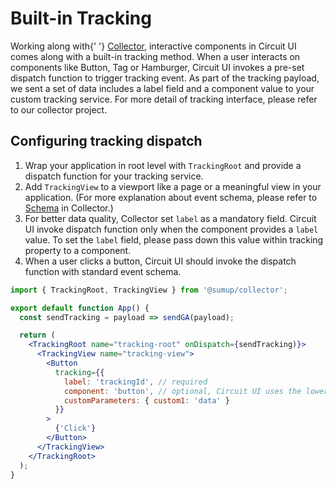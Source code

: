 
<Meta title="Advanced/Built-in Tracking" />

# Built-in Tracking

<Intro>
  Working along with{' '}
  <a href="https://github.com/sumup-oss/collector">Collector</a>, interactive
  components in Circuit UI comes along with a built-in tracking method. When a
  user interacts on components like Button, Tag or Hamburger, Circuit UI invokes
  a pre-set dispatch function to trigger tracking event. As part of the tracking
  payload, we sent a set of data includes a label field and a component value to
  your custom tracking service. For more detail of tracking interface, please
  refer to our collector project.
</Intro>

## Configuring tracking dispatch

1. Wrap your application in root level with `TrackingRoot` and provide a dispatch function for your tracking service.
2. Add `TrackingView` to a viewport like a page or a meaningful view in your application. (For more explanation about event schema, please refer to [Schema](https://github.com/sumup-oss/collector#schema) in Collector.)
3. For better data quality, Collector set `label` as a mandatory field. Circuit UI invoke dispatch function only when the component provides a `label` value. To set the `label` field, please pass down this value within tracking property to a component.
4. When a user clicks a button, Circuit UI should invoke the dispatch function with standard event schema.

```jsx
import { TrackingRoot, TrackingView } from '@sumup/collector';

export default function App() {
  const sendTracking = payload => sendGA(payload);

  return (
    <TrackingRoot name="tracking-root" onDispatch={sendTracking)}>
      <TrackingView name="tracking-view">
        <Button
          tracking={{
            label: 'trackingId', // required
            component: 'button', // optional, Circuit UI uses the lowercase component name by default
            customParameters: { custom1: 'data' }
          }}
        >
          {'Click'}
        </Button>
      </TrackingView>
    </TrackingRoot>
  );
}
```
